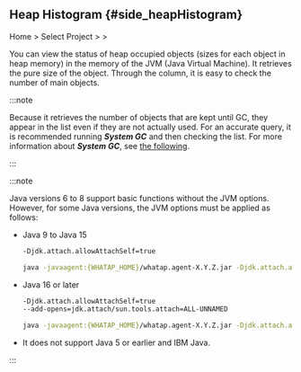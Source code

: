 ## Heap Histogram {#side_heapHistogram}

Home > Select Project > <Cmdname sid="side_agentsConfiguration" className="uitext" /> > <Cmdname sid="side_heapHistogram" className="uitext" />

<ImgLang img='ipa-heap-histogram-java.png' desc='Heap Histogram' />

You can view the status of heap occupied objects (sizes for each object in heap memory) in the memory of the JVM (Java Virtual Machine). It retrieves the pure size of the object. Through the <Cmdname sid="count" className="uitext" /> column, it is easy to check the number of main objects. 

:::note 

Because it retrieves the number of objects that are kept until GC, they appear in the list even if they are not actually used. For an accurate query, it is recommended running ***System GC*** and then checking the list. For more information about ***System GC***, see [the following](#side_systemGarbageCollection).

:::

:::note

Java versions 6 to 8 support basic functions without the JVM options. However, for some Java versions, the JVM options must be applied as follows:

- Java 9 to Java 15

  ```bash
  -Djdk.attach.allowAttachSelf=true
  ```

  ```bash title="example"
  java -javaagent:{WHATAP_HOME}/whatap.agent-X.Y.Z.jar -Djdk.attach.allowAttachSelf=true -jar {application.jar}
  ```

- Java 16 or later

  ```bash
  -Djdk.attach.allowAttachSelf=true
  --add-opens=jdk.attach/sun.tools.attach=ALL-UNNAMED
  ```

  ```bash title="example"
  java -javaagent:{WHATAP_HOME}/whatap.agent-X.Y.Z.jar -Djdk.attach.allowAttachSelf=true --add-opens=java.base/java.lang=ALL-UNNAMED --add-opens=jdk.attach/sun.tools.attach=ALL-UNNAMED -jar {application.jar}
  ```

- It does not support Java 5 or earlier and IBM Java.

:::
